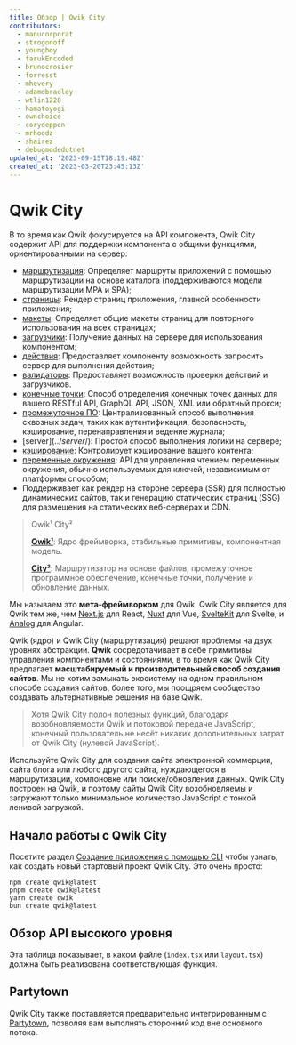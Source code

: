 ```yaml
---
title: Обзор | Qwik City
contributors:
  - manucorporat
  - strogonoff
  - youngboy
  - farukEncoded
  - brunocrosier
  - forresst
  - mhevery
  - adamdbradley
  - wtlin1228
  - hamatoyogi
  - ownchoice
  - corydeppen
  - mrhoodz
  - shairez
  - debugmodedotnet
updated_at: '2023-09-15T18:19:48Z'
created_at: '2023-03-20T23:45:13Z'
---
```



# Qwik City

В то время как Qwik фокусируется на API компонента, Qwik City содержит API для поддержки компонента с общими функциями, ориентированными на сервер:

- [маршрутизация](../routing/): Определяет маршруты приложений с помощью маршрутизации на основе каталога (поддерживаются модели маршрутизации MPA и SPA);
- [страницы](../pages): Рендер страниц приложения, главной особенности приложения;
- [макеты](../layout/): Определяет общие макеты страниц для повторного использования на всех страницах;
- [загрузчики](../route-loader/): Получение данных на сервере для использования компонентом;
- [действия](../action/): Предоставляет компоненту возможность запросить сервер для выполнения действия;
- [валидаторы](../validator/): Предоставляет возможность проверки действий и загрузчиков.
- [конечные точки](../endpoints/): Способ определения конечных точек данных для вашего RESTful API, GraphQL API, JSON, XML или обратный прокси;
- [промежуточное ПО](../middleware/): Централизованный способ выполнения сквозных задач, таких как аутентификация, безопасность, кэширование, перенаправления и ведение журнала;
- [server$](../server$/): Простой способ выполнения логики на сервере;
- [кэширование](../caching/): Контролирует кэширование вашего контента;
- [переменные окружения](../env-variables/): API для управления чтением переменных окружения, обычно используемых для ключей, независимым от платформы способом;
- Поддерживает как рендер на стороне сервера (SSR) для полностью динамических сайтов, так и генерацию статических страниц (SSG) для размещения на статических веб-серверах и CDN.

> Qwik¹ City²
>
> [**Qwik¹**](../../(qwik)/index.mdx): Ядро фреймворка, стабильные примитивы, компонентная модель.
>
> [**City²**](../routing/index.mdx): Маршрутизатор на основе файлов, промежуточное программное обеспечение, конечные точки, получение и обновление данных.

Мы называем это **мета-фреймворком** для Qwik. Qwik City является для Qwik тем же, чем [Next.js](https://nextjs.org/) для React, [Nuxt](https://nuxt.com/) для Vue, [SvelteKit](https://kit.svelte.dev/) для Svelte, и [Analog](https://analogjs.org/) для Angular.

Qwik (ядро) и Qwik City (маршрутизация) решают проблемы на двух уровнях абстракции. **Qwik** сосредотачивает в себе примитивы управления компонентами и состояниями, в то время как Qwik City предлагает **масштабируемый и производительный способ создания сайтов**. Мы не хотим замыкать экосистему на одном правильном способе создания сайтов, более того, мы поощряем сообщество создавать альтернативные решения на базе Qwik.

> Хотя Qwik City полон полезных функций, благодаря возобновляемости Qwik и потоковой передаче JavaScript, конечный пользователь не несёт никаких дополнительных затрат от Qwik City (нулевой JavaScript).

Используйте Qwik City для создания сайта электронной коммерции, сайта блога или любого другого сайта, нуждающегося в маршрутизации, компоновке или поиске/обновлении данных. Qwik City построен на Qwik, и поэтому сайты Qwik City возобновляемы и загружают только минимальное количество JavaScript с тонкой ленивой загрузкой.

## Начало работы с Qwik City

Посетите раздел [Создание приложения с помощью CLI](../../(qwik)/getting-started/#создание-приложения-с-помощью-cli) чтобы узнать, как создать новый стартовый проект Qwik City. Это очень просто:

```shell
npm create qwik@latest
pnpm create qwik@latest
yarn create qwik
bun create qwik@latest
```

## Обзор API высокого уровня

Эта таблица показывает, в каком файле (`index.tsx` или `layout.tsx`) должна быть реализована соответствующая функция.

<ImgRoutingFiles />

## Partytown

Qwik City также поставляется предварительно интегрированным с [Partytown](https://partytown.builder.io), позволяя вам выполнять сторонний код вне основного потока.
